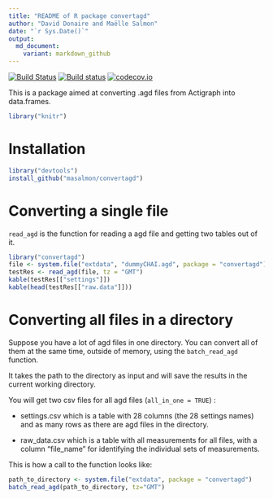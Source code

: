 ```yaml
---
title: "README of R package convertagd"
author: "David Donaire and Maëlle Salmon"
date: "`r Sys.Date()`"
output:
  md_document:
    variant: markdown_github
---
```

[![Build Status](https://travis-ci.org/masalmon/convertagd.svg?branch=master)](https://travis-ci.org/masalmon/convertagd)
[![Build status](https://ci.appveyor.com/api/projects/status/8doh6j4dc9esj5as?svg=true)](https://ci.appveyor.com/project/masalmon/convertagd)
[![codecov.io](https://codecov.io/github/masalmon/convertagd/coverage.svg?branch=master)](https://codecov.io/github/masalmon/convertagd?branch=master)

This is a package aimed at converting .agd files from Actigraph into data.frames. 

```r
library("knitr")
```

# Installation

```r
library("devtools")
install_github("masalmon/convertagd")
```

# Converting a single file

`read_agd` is the function for reading a agd file and getting two tables out of it.

```r
library("convertagd")
file <- system.file("extdata", "dummyCHAI.agd", package = "convertagd")
testRes <- read_agd(file, tz = "GMT")
kable(testRes[["settings"]])
kable(head(testRes[["raw.data"]]))
```

# Converting all files in a directory

Suppose you have a lot of agd files in one directory. You can convert all of them at the same time, outside of memory, using the `batch_read_agd` function.

It takes the path to the directory as input and will save the results in the current working directory.

You will get two csv files for all agd files (`all_in_one = TRUE`) :

* settings.csv which is a table with 28 columns (the 28 settings names) and as many rows as there are agd files in the directory.

* raw_data.csv which is a table with all measurements for all files, with a column "file_name" for identifying the individual sets of measurements.

This is how a call to the function looks like:

```r
path_to_directory <- system.file("extdata", package = "convertagd")
batch_read_agd(path_to_directory, tz="GMT")

```
